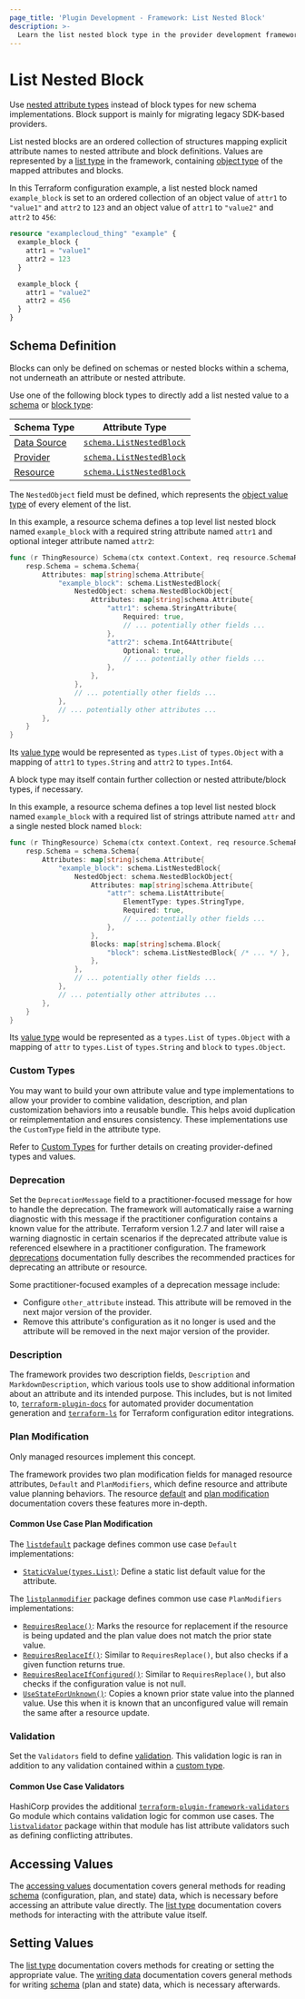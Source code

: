```yaml
---
page_title: 'Plugin Development - Framework: List Nested Block'
description: >-
  Learn the list nested block type in the provider development framework.
---
```


# List Nested Block

<Tip>

Use [nested attribute types](/terraform/plugin/framework/handling-data/attributes#nested-attribute-types) instead of block types for new schema implementations. Block support is mainly for migrating legacy SDK-based providers.

</Tip>

List nested blocks are an ordered collection of structures mapping explicit attribute names to nested attribute and block definitions. Values are represented by a [list type](/terraform/plugin/framework/handling-data/types/list) in the framework, containing [object type](/terraform/plugin/framework/handling-data/types/object) of the mapped attributes and blocks.

In this Terraform configuration example, a list nested block named `example_block` is set to an ordered collection of an object value of `attr1` to `"value1"` and `attr2` to `123` and an object value of `attr1` to `"value2"` and `attr2` to `456`:

```terraform
resource "examplecloud_thing" "example" {
  example_block {
    attr1 = "value1"
    attr2 = 123
  }

  example_block {
    attr1 = "value2"
    attr2 = 456
  }
}
```

## Schema Definition

<Note>

Blocks can only be defined on schemas or nested blocks within a schema, not underneath an attribute or nested attribute.

</Note>

Use one of the following block types to directly add a list nested value to a [schema](/terraform/plugin/framework/handling-data/schemas) or [block type](/terraform/plugin/framework/handling-data/blocks):

| Schema Type | Attribute Type |
|-------------|----------------|
| [Data Source](/terraform/plugin/framework/data-sources) | [`schema.ListNestedBlock`](https://pkg.go.dev/github.com/hashicorp/terraform-plugin-framework/datasource/schema#ListNestedBlock) |
| [Provider](/terraform/plugin/framework/provider) | [`schema.ListNestedBlock`](https://pkg.go.dev/github.com/hashicorp/terraform-plugin-framework/provider/schema#ListNestedBlock) |
| [Resource](/terraform/plugin/framework/resources) | [`schema.ListNestedBlock`](https://pkg.go.dev/github.com/hashicorp/terraform-plugin-framework/resource/schema#ListNestedBlock) |

The `NestedObject` field must be defined, which represents the [object value type](/terraform/plugin/framework/handling-data/types/object) of every element of the list.

In this example, a resource schema defines a top level list nested block named `example_block` with a required string attribute named `attr1` and optional integer attribute named `attr2`:

```go
func (r ThingResource) Schema(ctx context.Context, req resource.SchemaRequest, resp *resource.SchemaResponse) {
    resp.Schema = schema.Schema{
        Attributes: map[string]schema.Attribute{
            "example_block": schema.ListNestedBlock{
                NestedObject: schema.NestedBlockObject{
                    Attributes: map[string]schema.Attribute{
                        "attr1": schema.StringAttribute{
                            Required: true,
                            // ... potentially other fields ...
                        },
                        "attr2": schema.Int64Attribute{
                            Optional: true,
                            // ... potentially other fields ...
                        },
                    },
                },
                // ... potentially other fields ...
            },
            // ... potentially other attributes ...
        },
    }
}
```

Its [value type](/terraform/plugin/framework/handling-data/types) would be represented as `types.List` of `types.Object` with a mapping of `attr1` to `types.String` and `attr2` to `types.Int64`.

A block type may itself contain further collection or nested attribute/block types, if necessary.

In this example, a resource schema defines a top level list nested block named `example_block` with a required list of strings attribute named `attr` and a single nested block named `block`:

```go
func (r ThingResource) Schema(ctx context.Context, req resource.SchemaRequest, resp *resource.SchemaResponse) {
    resp.Schema = schema.Schema{
        Attributes: map[string]schema.Attribute{
            "example_block": schema.ListNestedBlock{
                NestedObject: schema.NestedBlockObject{
                    Attributes: map[string]schema.Attribute{
                        "attr": schema.ListAttribute{
                            ElementType: types.StringType,
                            Required: true,
                            // ... potentially other fields ...
                        },
                    },
                    Blocks: map[string]schema.Block{
                        "block": schema.ListNestedBlock{ /* ... */ },
                    },
                },
                // ... potentially other fields ...
            },
            // ... potentially other attributes ...
        },
    }
}
```

Its [value type](/terraform/plugin/framework/handling-data/types) would be represented as a `types.List` of `types.Object` with a mapping of `attr` to `types.List` of `types.String` and `block` to `types.Object`.

### Custom Types

You may want to build your own attribute value and type implementations to allow your provider to combine validation, description, and plan customization behaviors into a reusable bundle. This helps avoid duplication or reimplementation and ensures consistency. These implementations use the `CustomType` field in the attribute type.

Refer to [Custom Types](/terraform/plugin/framework/handling-data/custom-types) for further details on creating provider-defined types and values.

### Deprecation

Set the `DeprecationMessage` field to a practitioner-focused message for how to handle the deprecation. The framework will automatically raise a warning diagnostic with this message if the practitioner configuration contains a known value for the attribute. Terraform version 1.2.7 and later will raise a warning diagnostic in certain scenarios if the deprecated attribute value is referenced elsewhere in a practitioner configuration. The framework [deprecations](/terraform/plugin/framework/deprecations) documentation fully describes the recommended practices for deprecating an attribute or resource.

Some practitioner-focused examples of a deprecation message include:

- Configure `other_attribute` instead. This attribute will be removed in the next major version of the provider.
- Remove this attribute's configuration as it no longer is used and the attribute will be removed in the next major version of the provider.

### Description

The framework provides two description fields, `Description` and `MarkdownDescription`, which various tools use to show additional information about an attribute and its intended purpose. This includes, but is not limited to, [`terraform-plugin-docs`](https://github.com/hashicorp/terraform-plugin-docs) for automated provider documentation generation and [`terraform-ls`](https://github.com/hashicorp/terraform-ls) for Terraform configuration editor integrations.

### Plan Modification

<Highlight>

Only managed resources implement this concept.

</Highlight>

The framework provides two plan modification fields for managed resource attributes, `Default` and `PlanModifiers`, which define resource and attribute value planning behaviors. The resource [default](/terraform/plugin/framework/resources/default) and [plan modification](/terraform/plugin/framework/resources/plan-modification) documentation covers these features more in-depth.

#### Common Use Case Plan Modification

The [`listdefault`](https://pkg.go.dev/github.com/hashicorp/terraform-plugin-framework/resource/schema/listdefault) package defines common use case `Default` implementations:

- [`StaticValue(types.List)`](https://pkg.go.dev/github.com/hashicorp/terraform-plugin-framework/resource/schema/listdefault#StaticValue): Define a static list default value for the attribute.

The [`listplanmodifier`](https://pkg.go.dev/github.com/hashicorp/terraform-plugin-framework/resource/schema/listplanmodifier) package defines common use case `PlanModifiers` implementations:

- [`RequiresReplace()`](https://pkg.go.dev/github.com/hashicorp/terraform-plugin-framework/resource/schema/listplanmodifier#RequiresReplace): Marks the resource for replacement if the resource is being updated and the plan value does not match the prior state value.
- [`RequiresReplaceIf()`](https://pkg.go.dev/github.com/hashicorp/terraform-plugin-framework/resource/schema/listplanmodifier#RequiresReplaceIf): Similar to `RequiresReplace()`, but also checks if a given function returns true.
- [`RequiresReplaceIfConfigured()`](https://pkg.go.dev/github.com/hashicorp/terraform-plugin-framework/resource/schema/listplanmodifier#RequiresReplaceIfConfigured): Similar to `RequiresReplace()`, but also checks if the configuration value is not null.
- [`UseStateForUnknown()`](https://pkg.go.dev/github.com/hashicorp/terraform-plugin-framework/resource/schema/listplanmodifier#UseStateForUnknown): Copies a known prior state value into the planned value. Use this when it is known that an unconfigured value will remain the same after a resource update.

### Validation

Set the `Validators` field to define [validation](/terraform/plugin/framework/validation#attribute-validation). This validation logic is ran in addition to any validation contained within a [custom type](#custom-types).

#### Common Use Case Validators

HashiCorp provides the additional [`terraform-plugin-framework-validators`](https://pkg.go.dev/github.com/hashicorp/terraform-plugin-framework-validators) Go module which contains validation logic for common use cases. The [`listvalidator`](https://pkg.go.dev/github.com/hashicorp/terraform-plugin-framework-validators/listvalidator) package within that module has list attribute validators such as defining conflicting attributes.

## Accessing Values

The [accessing values](/terraform/plugin/framework/handling-data/accessing-values) documentation covers general methods for reading [schema](/terraform/plugin/framework/handling-data/schemas) (configuration, plan, and state) data, which is necessary before accessing an attribute value directly. The [list type](/terraform/plugin/framework/handling-data/types/list#accessing-values) documentation covers methods for interacting with the attribute value itself.

## Setting Values

The [list type](/terraform/plugin/framework/handling-data/types/list#setting-values) documentation covers methods for creating or setting the appropriate value. The [writing data](/terraform/plugin/framework/handing-data/writing-state) documentation covers general methods for writing [schema](/terraform/plugin/framework/handling-data/schemas) (plan and state) data, which is necessary afterwards.
